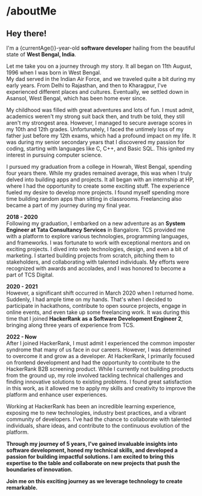
# /aboutMe

## Hey there!

I'm a {currentAge()}-year-old **software developer** hailing from the beautiful state of **West Bengal, India**.

Let me take you on a journey through my story. It all began on 11th August, 1996 when I was born in West Bengal.\
My dad served in the Indian Air Force, and we traveled quite a bit during my early years. From Delhi to Rajasthan, and then to Kharagpur, I've experienced different places and cultures. Eventually, we settled down in Asansol, West Bengal, which has been home ever since.

My childhood was filled with great adventures and lots of fun. I must admit, academics weren't my strong suit back then, and truth be told, they still aren't my strongest area. However, I managed to secure average scores in my 10th and 12th grades. Unfortunately, I faced the untimely loss of my father just before my 12th exams, which had a profound impact on my life. It was during my senior secondary years that I discovered my passion for coding, starting with languages like C, C++, and Basic SQL. This ignited my interest in pursuing computer science.

I pursued my graduation from a college in Howrah, West Bengal, spending four years there. While my grades remained average, this was when I truly delved into building apps and projects. It all began with an internship at HP, where I had the opportunity to create some exciting stuff. The experience fueled my desire to develop more projects. I found myself spending more time building random apps than sitting in classrooms. Freelancing also became a part of my journey during my final year.

**2018 - 2020**\
Following my graduation, I embarked on a new adventure as an **System Engineer at Tata Consultancy Services** in Bangalore. TCS provided me with a platform to explore various technologies, programming languages, and frameworks. I was fortunate to work with exceptional mentors and on exciting projects. I dived into web technologies, design, and even a bit of marketing. I started building projects from scratch, pitching them to stakeholders, and collaborating with talented individuals. My efforts were recognized with awards and accolades, and I was honored to become a part of TCS Digital.

**2020 - 2021**\
However, a significant shift occurred in March 2020 when I returned home. Suddenly, I had ample time on my hands. That's when I decided to participate in hackathons, contribute to open source projects, engage in online events, and even take up some freelancing work. It was during this time that I joined **HackerRank as a Software Development Engineer 2**, bringing along three years of experience from TCS.

**2022 - Now**\
After I joined HackerRank, I must admit I experienced the common imposter syndrome that many of us face in our careers. However, I was determined to overcome it and grow as a developer. At HackerRank, I primarily focused on frontend development and had the opportunity to contribute to the HackerRank B2B screening product.
While I currently not building products from the ground up, my role involved tackling technical challenges and finding innovative solutions to existing problems. I found great satisfaction in this work, as it allowed me to apply my skills and creativity to improve the platform and enhance user experiences.

Working at HackerRank has been an incredible learning experience, exposing me to new technologies, industry best practices, and a vibrant community of developers. I've had the chance to collaborate with talented individuals, share ideas, and contribute to the continuous evolution of the platform.

**Through my journey of 5 years, I've gained invaluable insights into software development, honed my technical skills, and developed a passion for building impactful solutions. I am excited to bring this expertise to the table and collaborate on new projects that push the boundaries of innovation.**

**Join me on this exciting journey as we leverage technology to create remarkable.**
